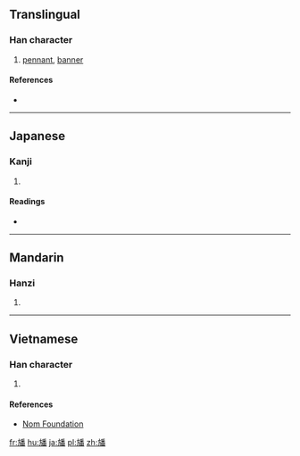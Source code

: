 ==Translingual==

===Han character===
{{Han char|rn=70|rad=方|as=12|sn=16|four=|canj=卜尸竹木田 (YSHDW)|ids=⿰[[方]][[番]]}}

# [[pennant]], [[banner]]

====References====
* {{Han ref|kx=0485.051|hdz=32184.111|uh=65D9|ud=26073}}

----

==Japanese==

===Kanji===
{{ja-kanji|grade=|rs=方12}}

# {{defn|lang=ja|sort=方12}}

====Readings====
* {{ja-readings|on=[[はん]] (han)|kun=[[はた]] (hata)}}

----

==Mandarin==

===Hanzi===
{{cmn-hanzi|pin=[[fān]] ([[fan1]])|wg=fan<sup>1</sup>}}

# {{defn|lang=cmn|sort=方12}}

----

==Vietnamese==

===Han character===
{{vi-readings|rs=方12| hanviet = phướn}}

# {{defn|lang=vi|sort=方12}}

====References====
*[http://nomfoundation.org/common/nom_details.php?codepoint=65d9 Nom Foundation]

[[fr:旙]]
[[hu:旙]]
[[ja:旙]]
[[pl:旙]]
[[zh:旙]]